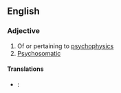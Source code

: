 ==English==

===Adjective===
{{en-adj|-}}

# Of or pertaining to [[psychophysics]]
# [[psychosomatic|Psychosomatic]]

====Translations====
{{trans-top|of or pertaining to psychophysics}}
* {{ttbc|French}}: {{t+|fr|psychophysique|m|f}}
{{trans-mid}}
{{trans-bottom}}

{{trans-top|psychosomatic}}
{{trans-mid}}
{{trans-bottom}}